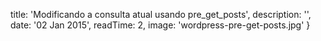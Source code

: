   title: 'Modificando a consulta atual usando pre_get_posts',
  description: '',
  date: '02 Jan 2015',
  readTime: 2,
  image: 'wordpress-pre-get-posts.jpg'
}
